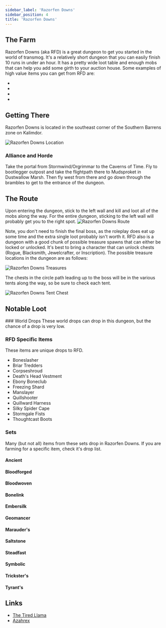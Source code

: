 ```yaml
---
sidebar_label: 'Razorfen Downs'
sidebar_position: 4
title: 'Razorfen Downs'
---
```


## The Farm
Razorfen Downs (aka RFD) is a great dungeon to get you started in the world of transmog.  It's a relatively short dungeon that you can easily finish 10 runs in under an hour. It has a pretty wide loot table and enough mobs that can help you add some girth to your auction house.  Some examples of high value items you can get from RFD are:

- <WowHeadItem id="10573"></WowHeadItem> 
- <WowHeadItem id="10574"></WowHeadItem> 
- <WowHeadItem id="10570"></WowHeadItem> 
- <WowHeadItem id="10584"></WowHeadItem> 

## Getting There
Razorfen Downs is located in the southeast corner of the <WowHeadZone id="4709">Southern Barrens</WowHeadZone> zone on Kalimdor.


![Razorfen Downs Location](./assets/razorfen-downs.jpg)

### Alliance and Horde
Take the portal from Stormwind/Orgrimmar to the Caverns of Time. Fly to bootlegger outpost and take the flightpath there to Mudsproket in Dustwallow Marsh.  Then fly west from there and go down through the brambles to get to the entrance of the dungeon.

## The Route
Upon entering the dungeon, stick to the left wall and kill and loot all of the mobs along the way. For the entire dungeon, sticking to the left wall will probably get you to the right spot.
![Razorfen Downs Route](./assets/rfd-route.gif)

Note, you don't need to finish the final boss, as the roleplay does eat up some time and the extra single loot probably isn't worth it.  RFD also is a dungeon with a good chunk of possible treasure spawns that can either be locked or unlocked.  It's best to bring a character that can unlock chests (Rogue, Blacksmith, Jewelcrafter, or Inscription).  The possible treasure locations in the dungeon are as follows:

![Razorfen Downs Treasures](./assets/rfd-treasures.jpg)

The chests in the circle path leading up to the boss will be in the various tents along the way, so be sure to check each tent.

![Razorfen Downs Tent Chest](./assets/rfd-tent-chest.jpg)

## Notable Loot
<PoolLow />
### World Drops
These world drops can drop in this dungeon, but the chance of a drop is very low.

### RFD Specific Items
These items are unique drops to RFD.

- <WowHeadItem id="10573">Boneslasher</WowHeadItem>
- <WowHeadItem id="10582">Briar Tredders</WowHeadItem>
- <WowHeadItem id="10574">Corpseshroud</WowHeadItem>
- <WowHeadItem id="10581">Death's Head Vestment</WowHeadItem>
- <WowHeadItem id="10571">Ebony Boneclub</WowHeadItem>
- <WowHeadItem id="10572">Freezing Shard</WowHeadItem>
- <WowHeadItem id="10570">Manslayer</WowHeadItem>
- <WowHeadItem id="10567">Quillshooter</WowHeadItem>
- <WowHeadItem id="10583">Quillward Harness</WowHeadItem>
- <WowHeadItem id="10776">Silky Spider Cape</WowHeadItem>
- <WowHeadItem id="10584">Stormgale Fists</WowHeadItem>
- <WowHeadItem id="10578">Thoughtcast Boots</WowHeadItem>

### Sets
Many (but not all) items from these sets drop in Razorfen Downs.  If you are farming for a specific item, check it's drop list.

#### Ancient
<Ancient />

#### Bloodforged
<Bloodforged />

#### Bloodwoven
<Bloodwoven />

#### Bonelink
<Bonelink />

#### Embersilk
<Embersilk />

#### Geomancer
<Geomancer />

#### Marauder's
<Marauders />

#### Saltstone
<Saltstone />

#### Steadfast
<Steadfast />

#### Symbolic
<Symbolic />

#### Trickster's
<Tricksters />

#### Tyrant's
<Tyrants />

## Links
- [The Tired Llama](https://www.youtube.com/watch?v=9I4hfmiFkcg)
- [Azahrex](https://www.youtube.com/watch?v=VCLTwtnWVko&t=28s)